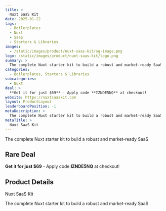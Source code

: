```yaml
---
title: >
  Nuxt SaaS Kit
date: 2025-01-22
tags:
  - Boilerplates
  - Nuxt
  - SaaS
  - Starters & Libraries
images:
  - /static/images/product/nuxt-saas-kit/og-image.png
logo: /static/images/product/nuxt-saas-kit/logo.png
summary: >
  The complete Nuxt starter kit to build a robust and market-ready SaaS
categories:
  - Boilerplates, Starters & Libraries
subcategories:
  - Nuxt
deal: >
  **Get it for just $69** - Apply code **IZNDE5NQ** at checkout!
website: https://nuxtsaaskit.com
layout: ProductLayout
leaderboardPosition: -1
metaDescription: >
  The complete Nuxt starter kit to build a robust and market-ready SaaS
metaTitle: >
  Nuxt SaaS Kit
---
```

The complete Nuxt starter kit to build a robust and market-ready SaaS

## Rare Deal

**Get it for just $69** - Apply code **IZNDE5NQ** at checkout!

## Product Details

Nuxt SaaS Kit

The complete Nuxt starter kit to build a robust and market-ready SaaS
